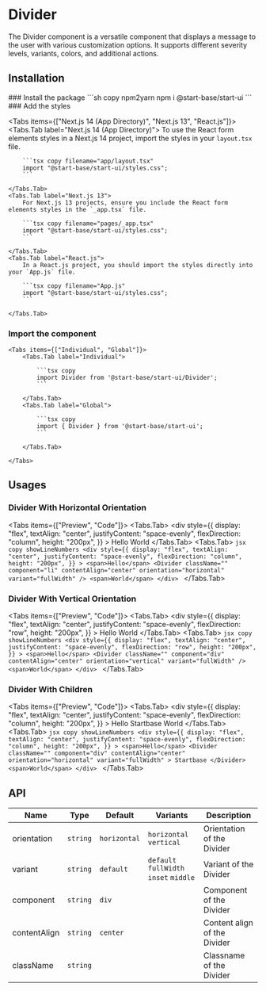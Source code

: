 
# Divider

The Divider component is a versatile component that displays a message to the user with various customization options. It supports different severity levels, variants, colors, and additional actions.

## Installation

<Steps>
### Install the package
```sh copy npm2yarn
npm i @start-base/start-ui
```
### Add the styles

<Tabs items={["Next.js 14 (App Directory)", "Next.js 13", "React.js"]}>
    <Tabs.Tab label="Next.js 14 (App Directory)">
        To use the React form elements styles in a Next.js 14 project, import the styles in your `layout.tsx` file.

        ```tsx copy filename="app/layout.tsx"
        import "@start-base/start-ui/styles.css";
        ```

    </Tabs.Tab>
    <Tabs.Tab label="Next.js 13">
        For Next.js 13 projects, ensure you include the React form elements styles in the `_app.tsx` file.

        ```tsx copy filename="pages/_app.tsx"
        import "@start-base/start-ui/styles.css";
        ```

    </Tabs.Tab>
    <Tabs.Tab label="React.js">
        In a React.js project, you should import the styles directly into your `App.js` file.

        ```tsx copy filename="App.js"
        import "@start-base/start-ui/styles.css";
        ```

    </Tabs.Tab>

</Tabs>

### Import the component

    <Tabs items={["Individual", "Global"]}>
        <Tabs.Tab label="Individual">

            ```tsx copy
            import Divider from '@start-base/start-ui/Divider';
            ```

        </Tabs.Tab>
        <Tabs.Tab label="Global">

            ```tsx copy
            import { Divider } from '@start-base/start-ui';
            ```

        </Tabs.Tab>

    </Tabs>

</Steps>

## Usages

### Divider With Horizontal Orientation

<Tabs items={["Preview", "Code"]}>
  <Tabs.Tab>
    <Preview width="200px">
      <div
        style={{
          display: "flex",
          textAlign: "center",
          justifyContent: "space-evenly",
          flexDirection: "column",
          height: "200px",
        }}
      >
        <span>Hello</span>
        <Divider
          className=""
          component="li"
          contentAlign="center"
          orientation="horizontal"
          variant="fullWidth"
        />
        <span>World</span>
      </div>
    </Preview>
  </Tabs.Tab>
  <Tabs.Tab>
    ```jsx copy showLineNumbers
    <div
      style={{
        display: "flex",
        textAlign: "center",
        justifyContent: "space-evenly",
        flexDirection: "column",
        height: "200px",
      }}
    >
      <span>Hello</span>
      <Divider
        className=""
        component="li"
        contentAlign="center"
        orientation="horizontal"
        variant="fullWidth"
      />
      <span>World</span>
    </div>
    ```
  </Tabs.Tab>
</Tabs>

### Divider With Vertical Orientation

<Tabs items={["Preview", "Code"]}>
  <Tabs.Tab>
    <Preview width="200px">
      <div
        style={{
          display: "flex",
          textAlign: "center",
          justifyContent: "space-evenly",
          flexDirection: "row",
          height: "200px",
        }}
      >
        <span>Hello</span>
        <Divider
          className=""
          component="div"
          contentAlign="center"
          orientation="vertical"
          variant="fullWidth"
        />
        <span>World</span>
      </div>
    </Preview>
  </Tabs.Tab>
  <Tabs.Tab>
    ```jsx copy showLineNumbers
    <div
      style={{
        display: "flex",
        textAlign: "center",
        justifyContent: "space-evenly",
        flexDirection: "row",
        height: "200px",
      }}
    >
      <span>Hello</span>
      <Divider
        className=""
        component="div"
        contentAlign="center"
        orientation="vertical"
        variant="fullWidth"
      />
      <span>World</span>
    </div>
    ```
  </Tabs.Tab>
</Tabs>

### Divider With Children

<Tabs items={["Preview", "Code"]}>
  <Tabs.Tab>
    <Preview width="200px">
      <div
        style={{
          display: "flex",
          textAlign: "center",
          justifyContent: "space-evenly",
          flexDirection: "column",
          height: "200px",
        }}
      >
        <span>Hello</span>
        <Divider
          className=""
          component="div"
          contentAlign="center"
          orientation="horizontal"
          variant="fullWidth"
        >
          Startbase
        </Divider>
        <span>World</span>
      </div>
    </Preview>
  </Tabs.Tab>
  <Tabs.Tab>
    ```jsx copy showLineNumbers
    <div
      style={{
        display: "flex",
        textAlign: "center",
        justifyContent: "space-evenly",
        flexDirection: "column",
        height: "200px",
      }}
    >
      <span>Hello</span>
      <Divider
        className=""
        component="div"
        contentAlign="center"
        orientation="horizontal"
        variant="fullWidth"
      >
        Startbase
      </Divider>
      <span>World</span>
    </div>
    ```
  </Tabs.Tab>
</Tabs>

## API

| Name         | Type     | Default      | Variants                               | Description                  |
| ------------ | -------- | ------------ | -------------------------------------- | ---------------------------- |
| orientation  | `string` | `horizontal` | `horizontal` `vertical`                | Orientation of the Divider   |
| variant      | `string` | `default`    | `default` `fullWidth` `inset` `middle` | Variant of the Divider       |
| component    | `string` | `div`        |                                        | Component of the Divider     |
| contentAlign | `string` | `center`     |                                        | Content align of the Divider |
| className    | `string` |              |                                        | Classname of the Divider     |
